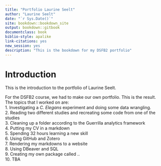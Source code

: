 ```yaml
---
title: "Portfolio Laurine Seelt"
author: "Laurine Seelt"
date: "`r Sys.Date()`"
site: bookdown::bookdown_site
output: bookdown::gitbook
documentclass: book
biblio-style: apalike
link-citations: yes
new_session: yes
description: "This is the bookdown for my DSFB2 portfolio"
---
```


# Introduction

This is the introduction to the portfolio of Laurine Seelt.

For the DSFB2 course, we had to make our own portfolio. This is the result. <br>
The topics that I worked on are: <br>
1. Investigating a _C. Elegans_ experiment and doing some data wrangling. <br>
2. Reading two different studies and recreating some code from one of the studies <br>
3. Cleaning up a folder according to the Guerrilla analytics framework <br>
4. Putting my CV in a markdown <br>
5. Spending 32 hours learning a new skill <br>
6. Using GitHub and Zotero <br>
7. Rendering my markdowns to a website <br>
8. Using DBeaver and SQL <br>
9. Creating my own package called .. <br>
10. TBA